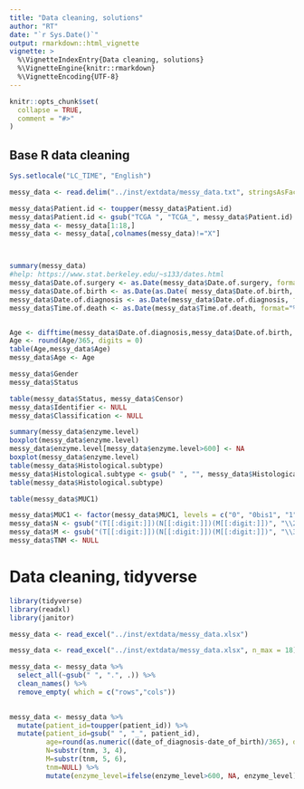 ```yaml
---
title: "Data cleaning, solutions"
author: "RT"
date: "`r Sys.Date()`"
output: rmarkdown::html_vignette
vignette: >
  %\VignetteIndexEntry{Data cleaning, solutions}
  %\VignetteEngine{knitr::rmarkdown}
  %\VignetteEncoding{UTF-8}
---
```


```r
knitr::opts_chunk$set(
  collapse = TRUE,
  comment = "#>"
)
```

## Base R data cleaning 

```r
Sys.setlocale("LC_TIME", "English")

messy_data <- read.delim("../inst/extdata/messy_data.txt", stringsAsFactors = F)

messy_data$Patient.id <- toupper(messy_data$Patient.id)
messy_data$Patient.id <- gsub("TCGA ", "TCGA_", messy_data$Patient.id)
messy_data <- messy_data[1:18,]
messy_data <- messy_data[,colnames(messy_data)!="X"]



summary(messy_data)
#help: https://www.stat.berkeley.edu/~s133/dates.html
messy_data$Date.of.surgery <- as.Date(messy_data$Date.of.surgery, format="%d-%b-%y")
messy_data$Date.of.birth <- as.Date(as.Date( messy_data$Date.of.birth, format="%d/%m/%Y"))
messy_data$Date.of.diagnosis <- as.Date(messy_data$Date.of.diagnosis, format="%d/%m/%Y")
messy_data$Time.of.death <- as.Date(messy_data$Time.of.death, format="%d-%b-%y")


Age <- difftime(messy_data$Date.of.diagnosis,messy_data$Date.of.birth, units = "days")
Age <- round(Age/365, digits = 0)
table(Age,messy_data$Age)
messy_data$Age <- Age

messy_data$Gender
messy_data$Status

table(messy_data$Status, messy_data$Censor)
messy_data$Identifier <- NULL
messy_data$Classification <- NULL

summary(messy_data$enzyme.level)
boxplot(messy_data$enzyme.level)
messy_data$enzyme.level[messy_data$enzyme.level>600] <- NA
boxplot(messy_data$enzyme.level)
table(messy_data$Histological.subtype)
messy_data$Histological.subtype <- gsub(" ", "", messy_data$Histological.subtype)
table(messy_data$Histological.subtype)

table(messy_data$MUC1)

messy_data$MUC1 <- factor(messy_data$MUC1, levels = c("0", "0bis1", "1", "2", "3"))
messy_data$N <- gsub("(T[[:digit:]])(N[[:digit:]])(M[[:digit:]])", "\\2", messy_data$TNM)
messy_data$M <- gsub("(T[[:digit:]])(N[[:digit:]])(M[[:digit:]])", "\\3", messy_data$TNM)
messy_data$TNM <- NULL
```

# Data cleaning, tidyverse

```r
library(tidyverse)
library(readxl)
library(janitor)

messy_data <- read_excel("../inst/extdata/messy_data.xlsx")

messy_data <- read_excel("../inst/extdata/messy_data.xlsx", n_max = 18)

messy_data <- messy_data %>% 
  select_all(~gsub(" ", ".", .)) %>%
  clean_names() %>% 
  remove_empty( which = c("rows","cols"))
  

messy_data <- messy_data %>%
  mutate(patient_id=toupper(patient_id)) %>%
  mutate(patient_id=gsub(" ", "_", patient_id), 
         age=round(as.numeric((date_of_diagnosis-date_of_birth)/365), digits = 0),
         N=substr(tnm, 3, 4), 
         M=substr(tnm, 5, 6), 
         tnm=NULL) %>% 
         mutate(enzyme_level=ifelse(enzyme_level>600, NA, enzyme_level))



```

